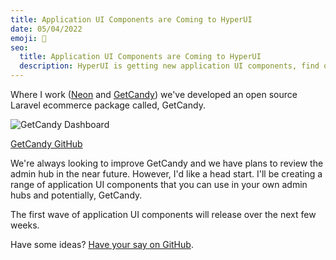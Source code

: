 ```yaml
---
title: Application UI Components are Coming to HyperUI
date: 05/04/2022
emoji: 🚀
seo:
  title: Application UI Components are Coming to HyperUI
  description: HyperUI is getting new application UI components, find out why that is and have your say on GitHub as to what is added in this new update.
---
```


Where I work ([Neon](https://neondigital.co.uk/) and [GetCandy](https://getcandy.io/)) we've developed an open source Laravel ecommerce package called, GetCandy.

![GetCandy Dashboard](/posts/getcandy-dashboard.png)

[GetCandy GitHub](https://github.com/getcandy)

We're always looking to improve GetCandy and we have plans to review the admin hub in the near future. However, I'd like a head start. I'll be creating a range of application UI components that you can use in your own admin hubs and potentially, GetCandy.

The first wave of application UI components will release over the next few weeks.

Have some ideas? [Have your say on GitHub](https://github.com/markmead/hyperui/issues/73).
